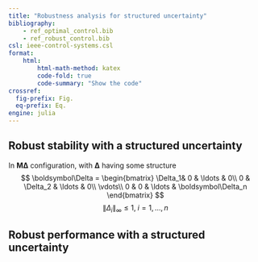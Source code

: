 ```yaml
---
title: "Robustness analysis for structured uncertainty"
bibliography: 
    - ref_optimal_control.bib
    - ref_robust_control.bib
csl: ieee-control-systems.csl
format:
    html:
        html-math-method: katex
        code-fold: true
        code-summary: "Show the code"
crossref:
  fig-prefix: Fig. 
  eq-prefix: Eq.
engine: julia
---
```


## Robust stability with a structured uncertainty

In $\mathbf M\boldsymbol \Delta$ configuration, with $\boldsymbol \Delta$ having some structure
$$
\boldsymbol\Delta = 
\begin{bmatrix}
\Delta_1& 0 & \ldots & 0\\
0 & \Delta_2 & \ldots & 0\\
\vdots\\
0 & 0 & \ldots & \boldsymbol\Delta_n
\end{bmatrix}
$$
$$
\|\Delta_i\|_{\infty}\leq 1, \; i=1,\ldots, n
$$

## Robust performance with a structured uncertainty